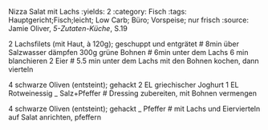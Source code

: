 Nizza Salat mit Lachs
:yields: 2
:category: Fisch
:tags: Hauptgericht;Fisch;leicht; Low Carb; Büro; Vorspeise; nur frisch
:source: Jamie Oliver, _5-Zutaten-Küche_, S.19

2 Lachsfilets (mit Haut, à 120g); geschuppt und entgrätet
# 8min über Salzwasser dämpfen
300g grüne Bohnen
# 6min unter dem Lachs 6 min blanchieren
2 Eier
# 5.5 min unter dem Lachs mit den Bohnen kochen, dann vierteln

4 schwarze Oliven (entsteint); gehackt
2 EL griechischer Joghurt
1 EL Rotweinessig
_ Salz+Pfeffer
# Dressing zubereiten, mit Bohnen vermengen

4 schwarze Oliven (entsteint); gehackt
_ Pfeffer
# mit Lachs und Eiervierteln auf Salat anrichten, pfeffern

